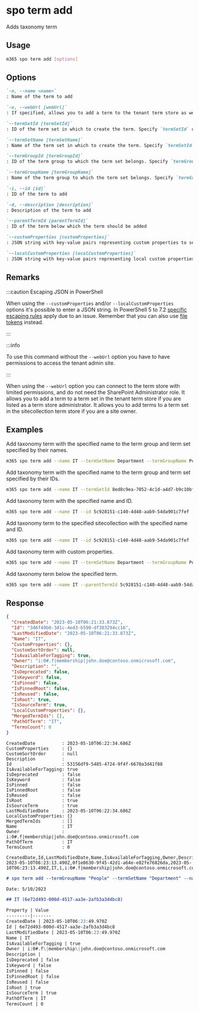
# spo term add

Adds taxonomy term

## Usage

```sh
m365 spo term add [options]
```

## Options

```md definition-list
`-n, --name <name>`
: Name of the term to add

`-u, --webUrl [webUrl]`
: If specified, allows you to add a term to the tenant term store as well as the sitecollection specific term store. Defaults to the tenant admin site.

`--termSetId [termSetId]`
: ID of the term set in which to create the term. Specify `termSetId` or `termSetName` but not both

`--termSetName [termSetName]`
: Name of the term set in which to create the term. Specify `termSetId` or `termSetName` but not both

`--termGroupId [termGroupId]`
: ID of the term group to which the term set belongs. Specify `termGroupId` or `termGroupName` but not both

`--termGroupName [termGroupName]`
: Name of the term group to which the term set belongs. Specify `termGroupId` or `termGroupName` but not both

`-i, --id [id]`
: ID of the term to add

`-d, --description [description]`
: Description of the term to add

`--parentTermId [parentTermId]`
: ID of the term below which the term should be added

`--customProperties [customProperties]`
: JSON string with key-value pairs representing custom properties to set on the term

`--localCustomProperties [localCustomProperties]`
: JSON string with key-value pairs representing local custom properties to set on the term
```

<Global />

## Remarks

:::caution Escaping JSON in PowerShell

When using the `--customProperties` and/or `--localCustomProperties` options it's possible to enter a JSON string. In PowerShell 5 to 7.2 [specific escaping rules](./../../../user-guide/using-cli.mdx#escaping-double-quotes-in-powershell) apply due to an issue. Remember that you can also use [file tokens](./../../../user-guide/using-cli.mdx#passing-complex-content-into-cli-options) instead.

:::
 
:::info

To use this command without the `--webUrl` option you have to have permissions to access the tenant admin site.

:::

When using the `--webUrl` option you can connect to the term store with limited permissions, and do not need the SharePoint Administrator role. It allows you to add a term to a term set in the tenant term store if you are listed as a term store administrator. It allows you to add terms to a term set in the sitecollection term store if you are a site owner.

## Examples

Add taxonomy term with the specified name to the term group and term set specified by their names.

```sh
m365 spo term add --name IT --termSetName Department --termGroupName People
```

Add taxonomy term with the specified name to the term group and term set specified by their IDs.

```sh
m365 spo term add --name IT --termSetId 8ed8c9ea-7052-4c1d-a4d7-b9c10bffea6f --termGroupId 5c928151-c140-4d48-aab9-54da901c7fef
```

Add taxonomy term with the specified name and ID.

```sh
m365 spo term add --name IT --id 5c928151-c140-4d48-aab9-54da901c7fef --termSetName Department --termGroupName People
```

Add taxonomy term to the specified sitecollection with the specified name and ID.

```sh
m365 spo term add --name IT --id 5c928151-c140-4d48-aab9-54da901c7fef --termSetName Department --termGroupName People --webUrl https://contoso.sharepoint.com/sites/project-x
```

Add taxonomy term with custom properties.

```sh
m365 spo term add --name IT --termSetName Department --termGroupName People --customProperties '{"Property": "Value"}'
```

Add taxonomy term below the specified term.

```sh
m365 spo term add --name IT --parentTermId 5c928151-c140-4d48-aab9-54da901c7fef --termGroupName People
```

## Response

<Tabs>
  <TabItem value="JSON">

  ```json
  {
    "CreatedDate": "2023-05-10T06:21:33.873Z",
    "Id": "346f49b0-3d1c-4ed3-b590-df303294cc16",
    "LastModifiedDate": "2023-05-10T06:21:33.873Z",
    "Name": "IT",
    "CustomProperties": {},
    "CustomSortOrder": null,
    "IsAvailableForTagging": true,
    "Owner": "i:0#.f|membership|john.doe@contoso.onmicrosoft.com",
    "Description": "",
    "IsDeprecated": false,
    "IsKeyword": false,
    "IsPinned": false,
    "IsPinnedRoot": false,
    "IsReused": false,
    "IsRoot": true,
    "IsSourceTerm": true,
    "LocalCustomProperties": {},
    "MergedTermIds": [],
    "PathOfTerm": "IT",
    "TermsCount": 0
  }
  ```

  </TabItem>
  <TabItem value="Text">

  ```text
  CreatedDate          : 2023-05-10T06:22:34.686Z
  CustomProperties     : {}
  CustomSortOrder      : null
  Description          :
  Id                   : 53156df9-5485-4724-9f4f-6670a3d41f88
  IsAvailableForTagging: true
  IsDeprecated         : false
  IsKeyword            : false
  IsPinned             : false
  IsPinnedRoot         : false
  IsReused             : false
  IsRoot               : true
  IsSourceTerm         : true
  LastModifiedDate     : 2023-05-10T06:22:34.686Z
  LocalCustomProperties: {}
  MergedTermIds        : []
  Name                 : IT
  Owner                : i:0#.f|membership|john.doe@contoso.onmicrosoft.com
  PathOfTerm           : IT
  TermsCount           : 0
  ```

  </TabItem>
  <TabItem value="CSV">

  ```csv
  CreatedDate,Id,LastModifiedDate,Name,IsAvailableForTagging,Owner,Description,IsDeprecated,IsKeyword,IsPinned,IsPinnedRoot,IsReused,IsRoot,IsSourceTerm,PathOfTerm,TermsCount
  2023-05-10T06:23:13.490Z,0f1e0630-9f45-42d1-a64e-e82fe76826da,2023-05-10T06:23:13.490Z,IT,1,i:0#.f|membership|john.doe@contoso.onmicrosoft.com,,,,,,,1,1,IT,0
  ```

  </TabItem>
  <TabItem value="Markdown">

  ```md
  # spo term add --termGroupName "People" --termSetName "Department" --name "IT"

  Date: 5/10/2023

  ## IT (6e72d493-000d-4517-aa3e-2afb3a3d4bc8)

  Property | Value
  ---------|-------
  CreatedDate | 2023-05-10T06:23:49.970Z
  Id | 6e72d493-000d-4517-aa3e-2afb3a3d4bc8
  LastModifiedDate | 2023-05-10T06:23:49.970Z
  Name | IT
  IsAvailableForTagging | true
  Owner | i:0#.f\|membership\|john.doe@contoso.onmicrosoft.com
  Description |
  IsDeprecated | false
  IsKeyword | false
  IsPinned | false
  IsPinnedRoot | false
  IsReused | false
  IsRoot | true
  IsSourceTerm | true
  PathOfTerm | IT
  TermsCount | 0
  ```

  </TabItem>
</Tabs>


